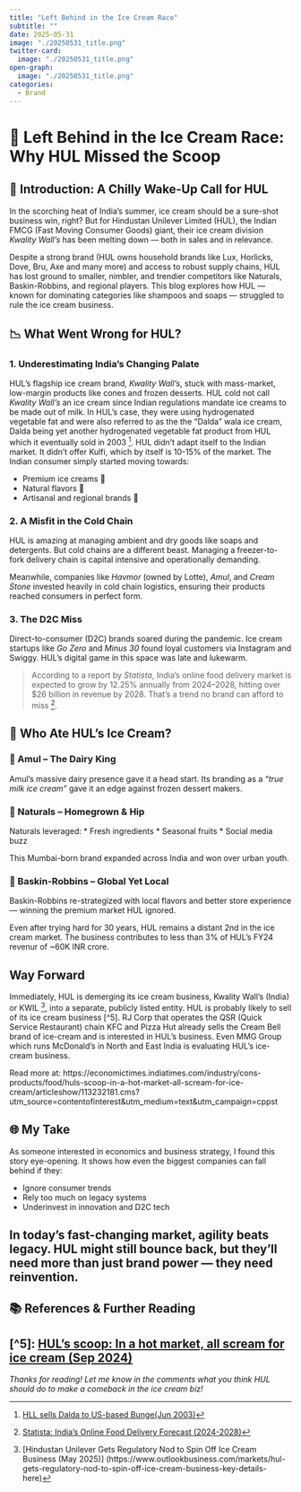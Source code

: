 ```yaml
---
title: "Left Behind in the Ice Cream Race"
subtitle: ""
date: 2025-05-31
image: "./20250531_title.png"
twitter-card:
  image: "./20250531_title.png"
open-graph:
  image: "./20250531_title.png"
categories:
  - Brand
---
```


# 🍦 Left Behind in the Ice Cream Race: Why HUL Missed the Scoop

## 🧊 Introduction: A Chilly Wake-Up Call for HUL
In the scorching heat of India's summer, ice cream should be a sure-shot business win, right? But for Hindustan Unilever Limited (HUL), the Indian FMCG (Fast Moving Consumer Goods) giant, their ice cream division *Kwality Wall’s* has been melting down — both in sales and in relevance.

Despite a strong brand (HUL owns household brands like Lux, Horlicks, Dove, Bru, Axe and many more) and access to robust supply chains, HUL has lost ground to smaller, nimbler, and trendier competitors like Naturals, Baskin-Robbins, and regional players. This blog explores how HUL — known for dominating categories like shampoos and soaps — struggled to rule the ice cream business.

## 📉 What Went Wrong for HUL?
### 1. **Underestimating India's Changing Palate**
HUL’s flagship ice cream brand, *Kwality Wall’s*, stuck with mass-market, low-margin products like cones and frozen desserts. HUL cold not call *Kwality Wall’s* an ice cream since Indian regulations mandate ice creams to be made out of milk. In HUL's case, they were using hydrogenated vegetable fat and were also referred to as the the "Dalda" wala ice cream, Dalda being yet another hydrogenated vegetable fat product from HUL which it eventually sold in 2003 [^1]. HUL didn’t adapt itself to the Indian market. It didn't offer Kulfi, which by itself is 10-15% of the market. The Indian consumer simply started moving towards:

* Premium ice creams 🍨
* Natural flavors 🥭
* Artisanal and regional brands 🌿

### 2. **A Misfit in the Cold Chain**
HUL is amazing at managing ambient and dry goods like soaps and detergents. But cold chains are a different beast. Managing a freezer-to-fork delivery chain is capital intensive and operationally demanding.

Meanwhile, companies like *Havmor* (owned by Lotte), *Amul*, and *Cream Stone* invested heavily in cold chain logistics, ensuring their products reached consumers in perfect form.

### 3. **The D2C Miss**
Direct-to-consumer (D2C) brands soared during the pandemic. Ice cream startups like *Go Zero* and *Minus 30* found loyal customers via Instagram and Swiggy. HUL’s digital game in this space was late and lukewarm.

> According to a report by *Statista*, India’s online food delivery market is expected to grow by 12.25% annually from 2024–2028, hitting over \$26 billion in revenue by 2028. That’s a trend no brand can afford to miss [^3].

## 🍧 Who Ate HUL’s Ice Cream?
### 🥇 Amul – The Dairy King
Amul’s massive dairy presence gave it a head start. Its branding as a *“true milk ice cream”* gave it an edge against frozen dessert makers.

### 🥈 Naturals – Homegrown & Hip
Naturals leveraged:
* Fresh ingredients
* Seasonal fruits
* Social media buzz

This Mumbai-born brand expanded across India and won over urban youth.

### 🥉 Baskin-Robbins – Global Yet Local
Baskin-Robbins re-strategized with local flavors and better store experience — winning the premium market HUL ignored.

Even after trying hard for 30 years, HUL remains a distant 2nd in the ice cream market. The business contributes to less than 3% of HUL's FY24 revenur of ~60K INR crore.

## Way Forward
Immediately, HUL is demerging its ice cream business, Kwality Wall's (India) or KWIL [^4], into a separate, publicly listed entity. HUL is probably likely to sell of its ice cream business [^5]. RJ Corp that operates the QSR (Quick Service Restaurant) chain KFC and Pizza Hut already sells the Cream Bell brand of ice-cream and is interested in HUL's business. Even MMG Group which runs McDonald's in North and East India is evaluating HUL's ice-cream business.

Read more at:
https://economictimes.indiatimes.com/industry/cons-products/food/huls-scoop-in-a-hot-market-all-scream-for-ice-cream/articleshow/113232181.cms?utm_source=contentofinterest&utm_medium=text&utm_campaign=cppst

## 🌐 My Take
As someone interested in economics and business strategy, I found this story eye-opening. It shows how even the biggest companies can fall behind if they:

* Ignore consumer trends
* Rely too much on legacy systems
* Underinvest in innovation and D2C tech

In today’s fast-changing market, agility beats legacy. HUL might still bounce back, but they'll need more than just brand power — they need reinvention.
---

## 📚 References & Further Reading
[^1]: [HLL sells Dalda to US-based Bunge(Jun 2003)](https://timesofindia.indiatimes.com/business/india-business/hll-sells-dalda-to-us-based-bunge/articleshow/33310.cms)
[^2]:  [Economic Times Original Article (May 2025)](https://economictimes.indiatimes.com/prime/consumer/left-out-in-a-hot-market-how-a-melted-ice-cream-business-gave-hul-the-chills/)
[^3]: [Statista: India’s Online Food Delivery Forecast (2024-2028)](https://www.statista.com/outlook/dmo/eservices/online-food-delivery/india)
[^4]: [Hindustan Unilever Gets Regulatory Nod to Spin Off Ice Cream Business (May 2025)] (https://www.outlookbusiness.com/markets/hul-gets-regulatory-nod-to-spin-off-ice-cream-business-key-details-here)
[^5]: [HUL's scoop: In a hot market, all scream for ice cream (Sep 2024)](https://economictimes.indiatimes.com/industry/cons-products/food/huls-scoop-in-a-hot-market-all-scream-for-ice-cream/articleshow/113232181.cms?from=mdr)
---

*Thanks for reading! Let me know in the comments what you think HUL should do to make a comeback in the ice cream biz!*
